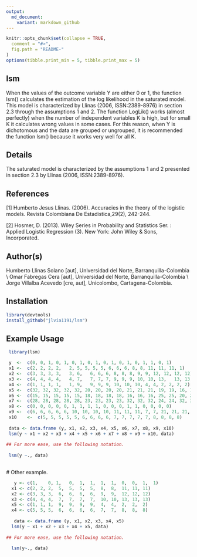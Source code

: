 ```yaml
---
output:
  md_document:
    variant: markdown_github
---
```


```r
knitr::opts_chunk$set(collapse = TRUE,
  comment = "#>",
  fig.path = "README-"
)
options(tibble.print_min = 5, tibble.print_max = 5)
```


lsm
------

When the values of the outcome variable Y are either 0 or 1, the function lsm() calculates the estimation of the log likelihood in the saturated model. This model is characterized by Llinas (2006, ISSN:2389-8976) in section 2.3 through the assumptions 1 and 2. The function LogLik() works (almost perfectly) when the number of independent variables K is high, but for small K it calculates wrong values in some cases. For this reason, when Y is dichotomous and the data are grouped or ungrouped, it is recommended the function lsm() because it works very well for all K.


Details
------

The saturated model is characterized by the assumptions 1 and 2 presented in section 2.3 by Llinas (2006, ISSN:2389-8976).


References
------

[1] Humberto Jesus Llinas. (2006). Accuracies in the theory of the logistic models. Revista Colombiana
De Estadistica,29(2), 242-244.

[2] Hosmer, D. (2013). Wiley Series in Probability and Statistics Ser. : Applied Logistic Regression (3).
New York: John Wiley &amp; Sons, Incorporated.


Author(s)
------
 Humberto Llinas Solano [aut], Universidad del Norte, Barranquilla-Colombia \\ Omar Fabregas Cera [aut], Universidad del Norte, Barranquilla-Colombia \\ Jorge Villalba Acevedo [cre, aut], Unicolombo, Cartagena-Colombia.

Installation
------------

``` r
library(devtools)
install_github("jlvia1191/lsm")
```

Example Usage
-------------

``` r
 library(lsm)

 y	<-	c(0, 0, 1, 0, 1, 0, 1, 0, 1, 0, 1, 0, 1, 0, 1, 1, 0, 1)
 x1	<-	c(2, 2, 2, 2,	2, 5, 5, 5, 5, 6, 6, 6, 8, 8, 11, 11, 11, 1)
 x2	<-	c(3, 3, 3, 3,	3, 6,	6, 6, 6, 8, 8, 8, 9, 9, 12,	12,	12,	12)
 x3	<-	c(4, 4, 4, 4,	4, 7,	7, 7, 7, 9, 9, 9, 10, 10, 13,	13,	13,	13)
 x4	<-	c(1, 1, 1, 1,	1, 9,	9, 9, 9, 10, 10, 10, 4, 4, 2, 2, 2, 2)
 x5	<-	c(32, 32, 32, 32, 32, 20, 20, 20, 20, 21, 21, 21, 19, 19, 16, 16, 16, 16)
 x6	<-	c(15, 15, 15, 15, 15, 18, 18, 18, 18, 16, 16, 16, 25, 25, 20, 20, 20, 20)
 x7	<-	c(28, 28, 28, 28, 28, 23, 23, 23, 23, 32, 32, 32, 24, 24, 32, 32, 32, 32)
 x8	<-	c(0, 0, 0, 0, 0, 1, 1, 1, 1, 0, 0, 0, 1, 1, 0, 0, 0, 0)
 x9	<-	c(6, 6, 6, 6, 6, 10, 10, 10, 10, 11, 11, 11, 7, 7, 21, 21, 21, 21)
 x10	<-	c(5, 5, 5, 5, 5, 6, 6, 6, 6, 7, 7, 7, 7, 7, 8, 8, 8, 8)
 
 data <- data.frame (y, x1, x2, x3, x4, x5, x6, x7, x8, x9, x10)
 lsm(y ~ x1 + x2 + x3 + x4 + x5 + x6 + x7 + x8 + x9 + x10, data)
 
## For more ease, use the following notation.
 
 lsm(y ~., data)
 
```

 # Other example.

```r
   y <- c(1,	0, 1,	0,	1,	1,	1,	1,	0,	0,	1,	1)
  x1 <-	c(2, 2,	2,	5,	5,	5,	5,	8,	8,	11,	11,	11)
  x2 <-	c(3, 3,	3,	6,	6,	6,	6,	9,	9,	12,	12,	12)
  x3 <-	c(4, 4,	4,	7,	7,	7,	7,	10,	10,	13,	13,	13)
  x5 <-	c(1, 1,	1,	9,	9,	9,	9,	4,	4,	2,	2,	2)
  x4 <-	c(5, 5,	5,	6,	6,	6,	6,	7,	7,	8,	8,	8)
 
   data <- data.frame (y, x1, x2, x3, x4, x5) 
  lsm(y ~ x1 + x2 + x3 + x4 + x5, data)
  
## For more ease, use the following notation.
  
  lsm(y~., data)
```

